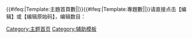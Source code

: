 {{#ifeq:{{FULLPAGENAME}}|Template:主題首頁數|[[Category:主题首页]]{{pp-protected|reason=用戶請求保護，高利用率的模板|small=yes}}|}}{{#ifeq:{{FULLPAGENAME}}|Template:專題數|[[Category:维基专题模板| ]]|}}请直接点击【编辑】或【编辑原始码】，编辑数目：[[Category:辅助模板]]
